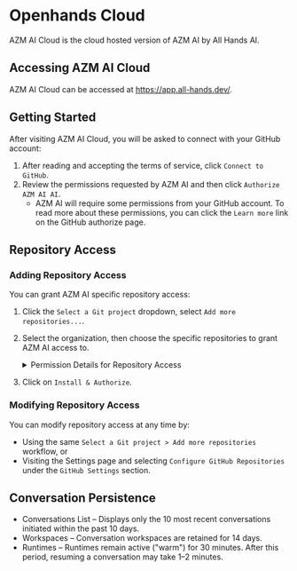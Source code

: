 # Openhands Cloud

AZM AI Cloud is the cloud hosted version of AZM AI by All Hands AI.

## Accessing AZM AI Cloud

AZM AI Cloud can be accessed at https://app.all-hands.dev/.

## Getting Started

After visiting AZM AI Cloud, you will be asked to connect with your GitHub account:
1. After reading and accepting the terms of service, click `Connect to GitHub`.
2. Review the permissions requested by AZM AI and then click `Authorize AZM AI AI`.
   - AZM AI will require some permissions from your GitHub account. To read more about these permissions,
     you can click the `Learn more` link on the GitHub authorize page.

## Repository Access

### Adding Repository Access

You can grant AZM AI specific repository access:
1. Click the `Select a Git project` dropdown, select `Add more repositories...`.
2. Select the organization, then choose the specific repositories to grant AZM AI access to.
   <details>
     <summary>Permission Details for Repository Access</summary>

     Openhands requests short-lived tokens (8-hour expiry) with these permissions:
     - Actions: Read and write
     - Administration: Read-only
     - Commit statuses: Read and write
     - Contents: Read and write
     - Issues: Read and write
     - Metadata: Read-only
     - Pull requests: Read and write
     - Webhooks: Read and write
     - Workflows: Read and write

     Repository access for a user is granted based on:
     - Granted permission for the repository.
     - User's GitHub permissions (owner/collaborator).
   </details>

3. Click on `Install & Authorize`.

### Modifying Repository Access

You can modify repository access at any time by:
* Using the same `Select a Git project > Add more repositories` workflow, or
* Visiting the Settings page and selecting `Configure GitHub Repositories` under the `GitHub Settings` section.

## Conversation Persistence

- Conversations List – Displays only the 10 most recent conversations initiated within the past 10 days.
- Workspaces – Conversation workspaces are retained for 14 days.
- Runtimes – Runtimes remain active ("warm") for 30 minutes. After this period, resuming a conversation may take 1–2 minutes.
